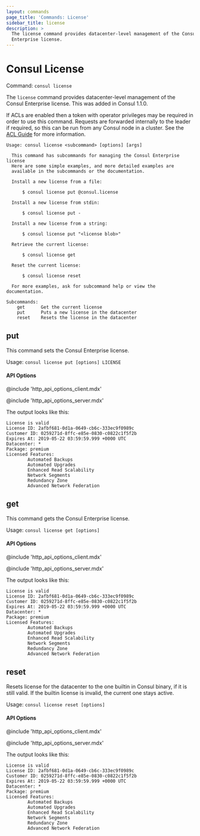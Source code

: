 ```yaml
---
layout: commands
page_title: 'Commands: License'
sidebar_title: license
description: >
  The license command provides datacenter-level management of the Consul
  Enterprise license.
---
```


# Consul License

Command: `consul license`

<EnterpriseAlert />

The `license` command provides datacenter-level management of the Consul Enterprise license. This was added in Consul 1.1.0.

If ACLs are enabled then a token with operator privileges may be required in
order to use this command. Requests are forwarded internally to the leader
if required, so this can be run from any Consul node in a cluster. See the
[ACL Guide](https://learn.hashicorp.com/consul/security-networking/production-acls) for more information.

```text
Usage: consul license <subcommand> [options] [args]

  This command has subcommands for managing the Consul Enterprise license
  Here are some simple examples, and more detailed examples are
  available in the subcommands or the documentation.

  Install a new license from a file:

      $ consul license put @consul.license

  Install a new license from stdin:

      $ consul license put -

  Install a new license from a string:

      $ consul license put "<license blob>"

  Retrieve the current license:

      $ consul license get

  Reset the current license:

      $ consul license reset

  For more examples, ask for subcommand help or view the documentation.

Subcommands:
    get      Get the current license
    put      Puts a new license in the datacenter
    reset    Resets the license in the datacenter
```

## put

This command sets the Consul Enterprise license.

Usage: `consul license put [options] LICENSE`

#### API Options

@include 'http_api_options_client.mdx'

@include 'http_api_options_server.mdx'

The output looks like this:

```text
License is valid
License ID: 2afbf681-0d1a-0649-cb6c-333ec9f0989c
Customer ID: 0259271d-8ffc-e85e-0830-c0822c1f5f2b
Expires At: 2019-05-22 03:59:59.999 +0000 UTC
Datacenter: *
Package: premium
Licensed Features:
        Automated Backups
        Automated Upgrades
        Enhanced Read Scalability
        Network Segments
        Redundancy Zone
        Advanced Network Federation
```

## get

This command gets the Consul Enterprise license.

Usage: `consul license get [options]`

#### API Options

@include 'http_api_options_client.mdx'

@include 'http_api_options_server.mdx'

The output looks like this:

```text
License is valid
License ID: 2afbf681-0d1a-0649-cb6c-333ec9f0989c
Customer ID: 0259271d-8ffc-e85e-0830-c0822c1f5f2b
Expires At: 2019-05-22 03:59:59.999 +0000 UTC
Datacenter: *
Package: premium
Licensed Features:
        Automated Backups
        Automated Upgrades
        Enhanced Read Scalability
        Network Segments
        Redundancy Zone
        Advanced Network Federation
```

## reset

Resets license for the datacenter to the one builtin in Consul binary, if it is still valid.
If the builtin license is invalid, the current one stays active.

Usage: `consul license reset [options]`

#### API Options

@include 'http_api_options_client.mdx'

@include 'http_api_options_server.mdx'

The output looks like this:

```text
License is valid
License ID: 2afbf681-0d1a-0649-cb6c-333ec9f0989c
Customer ID: 0259271d-8ffc-e85e-0830-c0822c1f5f2b
Expires At: 2019-05-22 03:59:59.999 +0000 UTC
Datacenter: *
Package: premium
Licensed Features:
        Automated Backups
        Automated Upgrades
        Enhanced Read Scalability
        Network Segments
        Redundancy Zone
        Advanced Network Federation
```
